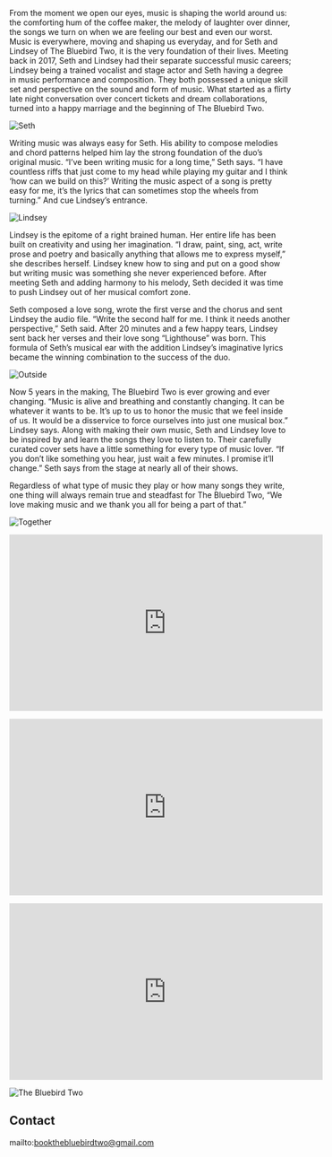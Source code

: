 <Banner />

<Container>
<p>From the moment we open our eyes, music is shaping the world around us: the comforting hum of the coffee maker, the melody of laughter over dinner, the songs we turn on when we are feeling our best and even our worst. Music is everywhere, moving and shaping us everyday, and for Seth and Lindsey of The Bluebird Two, it is the very foundation of their lives. Meeting back in 2017, Seth and Lindsey had their separate successful music careers; Lindsey being a trained vocalist and stage actor and Seth having a degree in music performance and composition. They both possessed a unique skill set and perspective on the sound and form of music. What started as a flirty late night conversation over concert tickets and dream collaborations, turned into a happy marriage and the beginning of The Bluebird Two.</p>

![Seth](https://github.com/TBT2017/starter-musician-theme/raw/211eacf2969a20009b3e92a1df3c9dab8a65b693/content/images/Website%20Seth%201.png)

<p>Writing music was always easy for Seth. His ability to compose melodies and chord patterns helped him lay the strong foundation of the duo’s original music. “I’ve been writing music for a long time,” Seth says. “I have countless riffs that just come to my head while playing my guitar and I think ‘how can we build on this?’ Writing the music aspect of a song is pretty easy for me, it’s the lyrics that can sometimes stop the wheels from turning.” And cue Lindsey’s entrance.</p>

![Lindsey](https://github.com/TBT2017/starter-musician-theme/raw/d1a2ba92271990ff1d43bd08e84648de1492cb19/content/images/Website%20Lindsey%201.png)

<p>Lindsey is the epitome of a right brained human. Her entire life has been built on creativity and using her imagination. “I draw, paint, sing, act, write prose and poetry and basically anything that allows me to express myself,” she describes herself. Lindsey knew how to sing and put on a good show but writing music was something she never experienced before. After meeting Seth and adding harmony to his melody, Seth decided it was time to push Lindsey out of her musical comfort zone.</p>

<p>Seth composed a love song, wrote the first verse and the chorus and sent Lindsey the audio file. “Write the second half for me. I think it needs another perspective,” Seth said. After 20 minutes and a few happy tears, Lindsey sent back her verses and their love song “Lighthouse” was born. This formula of Seth’s musical ear with the addition Lindsey’s imaginative lyrics became the winning combination to the success of the duo.</p>

![Outside](https://github.com/TBT2017/starter-musician-theme/raw/211eacf2969a20009b3e92a1df3c9dab8a65b693/content/images/TheBluebirdTwo-42.jpg)

<p>Now 5 years in the making, The Bluebird Two is ever growing and ever changing. “Music is alive and breathing and constantly changing. It can be whatever it wants to be. It’s up to us to honor the music that we feel inside of us. It would be a disservice to force ourselves into just one musical box.” Lindsey says. Along with making their own music, Seth and Lindsey love to be inspired by and learn the songs they love to listen to. Their carefully curated cover sets have a little something for every type of music lover. “If you don’t like something you hear, just wait a few minutes. I promise it’ll change.” Seth says from the stage at nearly all of their shows.</p> 

<p>Regardless of what type of music they play or how many songs they write, one thing will always remain true and steadfast for The Bluebird Two, “We love making music and we thank you all for being a part of that.”</p>

![Together](https://github.com/TBT2017/starter-musician-theme/raw/4b388c41af6d4cf7adc72707a8ad7da140b481fc/content/images/Website%20together%201.png)

<p className="text-center"> <iframe width="560" height="315" src="https://www.youtube.com/embed/tOEr3FwhvFs" frameborder="0" allow="accelerometer; autoplay; encrypted-media; gyroscope; picture-in-picture" allowfullscreen></iframe> </p>
 
<p className="text-center"> <iframe width="560" height="315" src="https://www.youtube.com/embed/qJDqYHeVdeg" frameborder="0" allow="accelerometer; autoplay; encrypted-media; gyroscope; picture-in-picture" allowfullscreen></iframe> </p>
 
<p className="text-center"> <iframe src="https://open.spotify.com/embed/track/4GU04mwr0WpbAYtzIQg83G" width="560" height="315" frameBorder="0" allowtransparency="true" allow="encrypted-media"></iframe> </p>

![The Bluebird Two](https://raw.githubusercontent.com/TBT2017/starter-musician-theme/master/content/images/Copy%20of%20TBT%20design%20idea%20Final%202.png)

<Releases releases={props.releases} />

<Shows shows={props.shows} />

## Contact

<!--
  The `id="contact"` attribute below is for creating internal anchor link.
  You can remove/change it, but make sure you edit the corresponding link
  in src/gatsby-theme-musician/config/navigation.yml
  See: https://learn.freecodecamp.org/responsive-web-design/basic-html-and-html5/link-to-internal-sections-of-a-page-with-anchor-elements/
-->

<div id="contact" className="text-center">

mailto:bookthebluebirdtwo@gmail.com

</div>

</Container>
